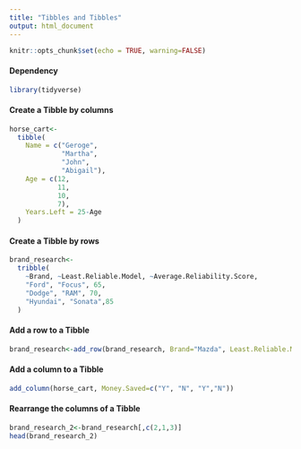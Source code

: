 ```yaml
---
title: "Tibbles and Tibbles"
output: html_document
---
```


```r
knitr::opts_chunk$set(echo = TRUE, warning=FALSE)
```
#### Dependency
```r
library(tidyverse)
```

#### Create a Tibble by columns
```r
horse_cart<-
  tibble(
    Name = c("Geroge",
             "Martha",
             "John",
             "Abigail"),
    Age = c(12,
            11,
            10,
            7),
    Years.Left = 25-Age
  )
```


#### Create a Tibble by rows
```r
brand_research<-
  tribble(
    ~Brand, ~Least.Reliable.Model, ~Average.Reliability.Score,
    "Ford", "Focus", 65,
    "Dodge", "RAM", 70,
    "Hyundai", "Sonata",85
  )
```


#### Add a row to a Tibble
```r
brand_research<-add_row(brand_research, Brand="Mazda", Least.Reliable.Model="CX-7", Average.Reliability.Score=78)
```


#### Add a column to a Tibble
```r
add_column(horse_cart, Money.Saved=c("Y", "N", "Y","N"))
```


#### Rearrange the columns of a Tibble
```r
brand_research_2<-brand_research[,c(2,1,3)]
head(brand_research_2)
```

